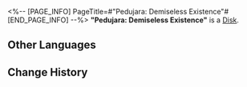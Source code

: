 <%-- [PAGE_INFO]
PageTitle=#"Pedujara: Demiseless Existence"#
[END_PAGE_INFO] --%>
{{Item Infobox
|id          = 210224
|image       = Item Pedujara- Demiseless Existence.png
|type        = Disk
|invCategory = Valuables
|rarity      = 3
|effect      = A record that can be played on the Express' phonograph. It might be a chance acquisition or a gift from someone else. All sorts of memories surge up when the music plays &mdash; the smiles, encounters, touches, and the excitement of battle. Maybe that is why people still collect records even as society rapidly advances.<br />The current record contains the track "Pedujara: Demiseless Existence."
|description = <br />''Dawn after dark, tranquil after turmoil.''
}}
'''"Pedujara: Demiseless Existence"''' is a [[Disk]].

==Other Languages==
{{Other Languages
|en   = "Pedujara: Demiseless Existence"
|zhs  = 《蝉喓歌·长命无绝》
|zht  = 〈蟬喓歌•長命無絕〉
|ja   = 『蝉鳴歌・長命に絶え無し』
|ko   = ≪매미의 노래•끊임없는 생≫
|es   = Pedujara: existencia sin fin
|fr   = « Pedujara: Demiseless Existence »
|ru   = Pedujara: Demiseless Existence
|th   = "Pedujara: Demiseless Existence"
|vi   = Khúc Ca Bất Tử
|de   = „Pedujara &ndash; Endlose Existenz“
|id   = "Pedujara: Demiseless Existence"
|pt   = "Pedujara: Demiseless Existence"
}}

==Change History==
{{Change History|1.2}}